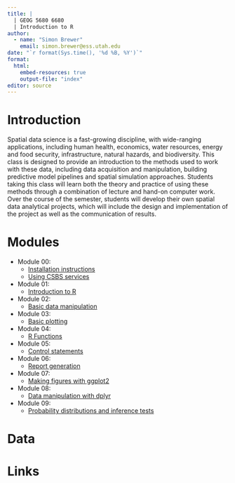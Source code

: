 ```yaml
---
title: |
  | GEOG 5680 6680
  | Introduction to R
author: 
  - name: "Simon Brewer"
    email: simon.brewer@ess.utah.edu
date: "`r format(Sys.time(), '%d %B, %Y')`"
format:
  html:
    embed-resources: true
    output-file: "index"
editor: source
---
```


# Introduction

Spatial data science is a fast-growing discipline, with wide-ranging applications, including human health, economics, water resources, energy and food security, infrastructure, natural hazards, and biodiversity. This class is designed to provide an introduction to the methods used to work with these data, including data acquisition and manipulation, building predictive model pipelines and spatial simulation approaches. Students taking this class will learn both the theory and practice of using these methods through a combination of lecture and hand-on computer work. Over the course of the semester, students will develop their own spatial data analytical projects, which will include the design and implementation of the project as well as the communication of results. 

# Modules

- Module 00: 
    - [Installation instructions][m00]
    - [Using CSBS services][m00b]
- Module 01: 
    - [Introduction to R][m01]
- Module 02: 
    - [Basic data manipulation][m02]
- Module 03: 
    - [Basic plotting][m03]
- Module 04: 
    - [R Functions][m04]
- Module 05: 
    - [Control statements][m05]
- Module 06: 
    - [Report generation][m06]
- Module 07: 
    - [Making figures with ggplot2][m07]
- Module 08: 
    - [Data manipulation with dplyr][m08]
- Module 09: 
    - [Probability distributions and inference tests][m09]

# Data

# Links


[m00]: https://simonbrewer.github.io/geog5680/GEOG_5680_00.html
[m00b]: https://simonbrewer.github.io/geog5680/GEOG_5680_00b.html
[m01]: https://simonbrewer.github.io/geog5680/GEOG_5680_01.html
[m02]: https://simonbrewer.github.io/geog5680/GEOG_5680_02.html
[m03]: https://simonbrewer.github.io/geog5680/GEOG_5680_03.html
[m04]: https://simonbrewer.github.io/geog5680/GEOG_5680_04.html
[m05]: https://simonbrewer.github.io/geog5680/GEOG_5680_05.html
[m06]: https://simonbrewer.github.io/geog5680/GEOG_5680_06.html
[m07]: https://simonbrewer.github.io/geog5680/GEOG_5680_07.html
[m08]: https://simonbrewer.github.io/geog5680/GEOG_5680_08.html
[m09]: https://simonbrewer.github.io/geog5680/GEOG_5680_09.html


